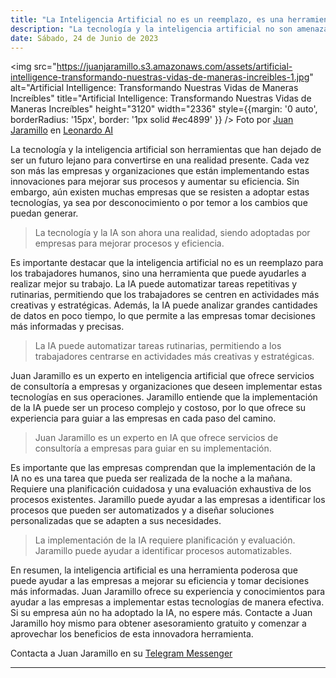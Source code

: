 ```yaml
---
title: "La Inteligencia Artificial no es un reemplazo, es una herramienta. Permíteme enseñarte a usarla"
description: "La tecnología y la inteligencia artificial no son amenazas futuristas, sino presentes. Empresas que no adapten sus operaciones a estas innovaciones quedarán atrás. Juan Jaramillo ofrece servicios de consultoría para que los proyectos personales, empresas unipersonales, startups, emprendimientos, microempresas, corporativos, empresas, firmas y sociedades de todos los tamaños se adapten a la IA."
date: Sábado, 24 de Junio de 2023
---
```


<img src="https://juanjaramillo.s3.amazonaws.com/assets/artificial-intelligence-transformando-nuestras-vidas-de-maneras-increibles-1.jpg" alt="Artificial Intelligence: Transformando Nuestras Vidas de Maneras Increíbles" title="Artificial Intelligence: Transformando Nuestras Vidas de Maneras Increíbles" height="3120" width="2336" style={{margin: '0 auto', borderRadius: '15px', border: '1px solid #ec4899' }} />
Foto por [Juan Jaramillo](https://linkedin.com/in/juan-jaramillo-ai/) en [Leonardo AI](https://www.leonardo.ai/)

La tecnología y la inteligencia artificial son herramientas que han dejado de ser un futuro lejano para convertirse en una realidad presente. Cada vez son más las empresas y organizaciones que están implementando estas innovaciones para mejorar sus procesos y aumentar su eficiencia. Sin embargo, aún existen muchas empresas que se resisten a adoptar estas tecnologías, ya sea por desconocimiento o por temor a los cambios que puedan generar.

> La tecnología y la IA son ahora una realidad, siendo adoptadas por empresas para mejorar procesos y eficiencia.

Es importante destacar que la inteligencia artificial no es un reemplazo para los trabajadores humanos, sino una herramienta que puede ayudarles a realizar mejor su trabajo. La IA puede automatizar tareas repetitivas y rutinarias, permitiendo que los trabajadores se centren en actividades más creativas y estratégicas. Además, la IA puede analizar grandes cantidades de datos en poco tiempo, lo que permite a las empresas tomar decisiones más informadas y precisas.

> La IA puede automatizar tareas rutinarias, permitiendo a los trabajadores centrarse en actividades más creativas y estratégicas.

Juan Jaramillo es un experto en inteligencia artificial que ofrece servicios de consultoría a empresas y organizaciones que deseen implementar estas tecnologías en sus operaciones. Jaramillo entiende que la implementación de la IA puede ser un proceso complejo y costoso, por lo que ofrece su experiencia para guiar a las empresas en cada paso del camino.

> Juan Jaramillo es un experto en IA que ofrece servicios de consultoría a empresas para guiar en su implementación.

Es importante que las empresas comprendan que la implementación de la IA no es una tarea que pueda ser realizada de la noche a la mañana. Requiere una planificación cuidadosa y una evaluación exhaustiva de los procesos existentes. Jaramillo puede ayudar a las empresas a identificar los procesos que pueden ser automatizados y a diseñar soluciones personalizadas que se adapten a sus necesidades.

> La implementación de la IA requiere planificación y evaluación. Jaramillo puede ayudar a identificar procesos automatizables.

En resumen, la inteligencia artificial es una herramienta poderosa que puede ayudar a las empresas a mejorar su eficiencia y tomar decisiones más informadas. Juan Jaramillo ofrece su experiencia y conocimientos para ayudar a las empresas a implementar estas tecnologías de manera efectiva. Si su empresa aún no ha adoptado la IA, no espere más. Contacte a Juan Jaramillo hoy mismo para obtener asesoramiento gratuito y comenzar a aprovechar los beneficios de esta innovadora herramienta.

Contacta a Juan Jaramillo en su [Telegram Messenger](https://t.me/juanjaragavi/)

---